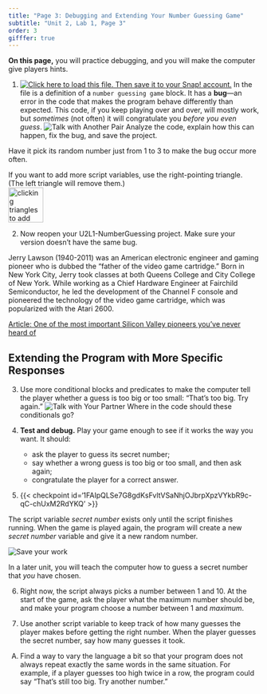 ```yaml
---
title: "Page 3: Debugging and Extending Your Number Guessing Game"
subtitle: "Unit 2, Lab 1, Page 3"
order: 3
gifffer: true
---
```


:::::: learn
**On this page,** you will practice debugging, and you will make the computer give players hints.
::::::

:::::: {#first .forYouToDo}

(@) <a class="run" href="/prog/2-complexity/U2L1-Buggy-Secret-Number.xml" target="_blank"><img src="/img/icons/load-save.png" title="Click here to load this file. Then save it to your Snap! account." alt="Click here to load this file. Then save it to your Snap! account." class="inline"/></a> In the file is a definition of a `number guessing game` block. It has a **bug**---an error in the code that makes the program behave differently than expected. This code, if you keep playing over and over, will mostly work, but <em>sometimes</em> (not often) it will congratulate you <em>before you even guess</em>.
    <img src="/img/icons/talk-with-another-pair-mini.png" title="Talk with Another Pair" alt="Talk with Another Pair" class="inline"/> Analyze the code, explain how this can happen, fix the bug, and save the project.

::: endnote
Have it pick its random number just from 1 to 3 to make the bug occur more often.

If you want to add more script variables, use the right-pointing triangle. (The left triangle will remove them.)<br /> <img title="clicking triangles to add and remove script variables" alt="clicking triangles to add and remove script variables" class="ms-4" data-gifffer="/img/2-complexity/script-variables-adding.gif" height="70"/>
:::

(@) Now reopen your U2L1-NumberGuessing project. Make sure your version doesn't have the same bug.

::::::

:::::: atwork
<!--<img class="noshadow float-end" height="200px" src="/img/atwork/Jerry_Lawson.jpg" alt="photo of Jerry Lawson" title="photo of Jerry Lawson" />-->

Jerry Lawson (1940-2011) was an American electronic engineer and gaming pioneer who is dubbed the "father of the video game cartridge." Born in New York City, Jerry took classes at both Queens College and City College of New York. While working as a Chief Hardware Engineer at Fairchild Semiconductor, he led the development of the Channel F console and pioneered the technology of the video game cartridge, which was popularized with the Atari 2600.

<a href="https://www.cnbc.com/2021/10/30/jerry-lawson-black-silicon-valley-pioneer-changed-video-games-forever.html" title="Article: One of the most important Silicon Valley pioneers you've never heard of" target="_blank">Article: One of the most important Silicon Valley pioneers you've never heard of</a>

::::::

## Extending the Program with More Specific Responses

:::::: forYouToDo
(@) Use more conditional blocks and predicates to make the computer tell the player whether a guess is too big or too small: "That's too big. Try again."
    <img src="/img/icons/talk-with-your-partner.png" title="Talk with Your Partner" alt="Talk with Your Partner" class="inline"/> Where in the code should these conditionals go?

(@) **Test and debug.** Play your game enough to see if it works the way you want. It should:
    - ask the player to guess its secret number;
    - say whether a wrong guess is too big or too small, and then ask again;
    - congratulate the player for a correct answer.

(@) {{< checkpoint id='1FAIpQLSe7G8gdKsFvltVSaNhjOJbrpXpzVYkbR9c-qC-chUxM2RdYKQ' >}}

::::::

The script variable <var>secret number</var> exists only until the script finishes running. When the game is played again, the program will create a new <var>secret number</var> variable and give it a new random number.

<img src="/img/icons/save-now.png" title="Save your work" alt="Save your work" class="float-end"/>

In a later unit, you will teach the computer how to guess a secret number that <em>you</em> have chosen.

::: ifTime
(@) Right now, the script always picks a number between 1 and 10. At the start of the game, ask the player what the maximum number should be, and make your program choose a number between 1 and <var>maximum</var>.

(@) Use another script variable to keep track of how many guesses the player makes before getting the right number. When the player guesses the secret number, say how many guesses it took.
:::

::: takeItFurther
<ol type="A">
<li>Find a way to vary the language a bit so that your program does not always repeat exactly the same words in the same situation. For example, if a player guesses too high twice in a row, the program could say "That's still too big. Try another number."</li>
</ol>

:::
